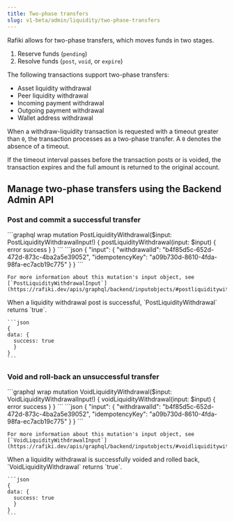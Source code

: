 ```yaml
---
title: Two-phase transfers
slug: v1-beta/admin/liquidity/two-phase-transfers
---
```



Rafiki allows for two-phase transfers, which moves funds in two stages.

1. Reserve funds (`pending`)
2. Resolve funds (`post`, `void`, or `expire`)

The following transactions support two-phase transfers:

- Asset liquidity withdrawal
- Peer liquidity withdrawal
- Incoming payment withdrawal
- Outgoing payment withdrawal
- Wallet address withdrawal

When a withdraw-liquidity transaction is requested with a timeout greater than `0`, the transaction processes as a two-phase transfer. A `0` denotes the absence of a timeout.

If the timeout interval passes before the transaction posts or is voided, the transaction expires and the full amount is returned to the original account.

## Manage two-phase transfers using the Backend Admin API

<IdempotencyNote />

### Post and commit a successful transfer

<Tabs>
  <TabItem label="Operation">
    ```graphql wrap
    mutation PostLiquidityWithdrawal($input: PostLiquidityWithdrawalInput!) {
    postLiquidityWithdrawal(input: $input) {
      error
      success
      }
    }
    ```
  </TabItem>

  <TabItem label="Variables">
    ```json
    {
    "input": {
      "withdrawalId": "b4f85d5c-652d-472d-873c-4ba2a5e39052",
      "idempotencyKey": "a09b730d-8610-4fda-98fa-ec7acb19c775"
      }
    }
    ```

    For more information about this mutation's input object, see [`PostLiquidityWithdrawalInput`](https://rafiki.dev/apis/graphql/backend/inputobjects/#postliquiditywithdrawalinput).

  </TabItem>

  <TabItem label="Response">
    When a liquidity withdrawal post is successful, `PostLiquidityWithdrawal` returns `true`.

    ```json
    {
    data: {
      success: true
      }
    }
    ```

  </TabItem>
</Tabs>

### Void and roll-back an unsuccessful transfer

<Tabs>
  <TabItem label="Operation">
    ```graphql wrap
    mutation VoidLiquidityWithdrawal($input: VoidLiquidityWithdrawalInput!) {
    voidLiquidityWithdrawal(input: $input) {
      error
      success
      }
    }
    ```
  </TabItem>

  <TabItem label="Variables">
    ```json
    {
    "input": {
      "withdrawalId": "b4f85d5c-652d-472d-873c-4ba2a5e39052",
      "idempotencyKey": "a09b730d-8610-4fda-98fa-ec7acb19c775"
      }
    }
    ```

    For more information about this mutation's input object, see [`VoidLiquidityWithdrawalInput`](https://rafiki.dev/apis/graphql/backend/inputobjects/#voidliquiditywithdrawalinput).

  </TabItem>

  <TabItem label="Response">
    When a liquidity withdrawal is successfully voided and rolled back, `VoidLiquidityWithdrawal` returns `true`.

    ```json
    {
    data: {
      success: true
      }
    }
    ```

  </TabItem>
</Tabs>
